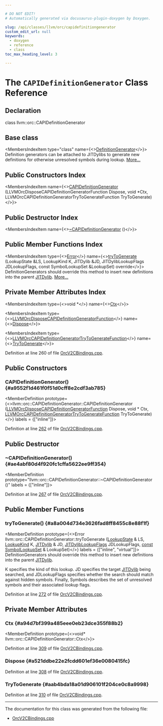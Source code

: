 ```yaml
---

# DO NOT EDIT!
# Automatically generated via docusaurus-plugin-doxygen by Doxygen.

slug: /api/classes/llvm/orc/capidefinitiongenerator
custom_edit_url: null
keywords:
  - doxygen
  - reference
  - class
toc_max_heading_level: 3

---
```





# The `CAPIDefinitionGenerator` Class Reference

<DoxygenPage pluginConfig={pluginConfig}>



## Declaration

<CodeBlock>class llvm::orc::CAPIDefinitionGenerator</CodeBlock>

## Base class

<MembersIndex>

<MembersIndexItem
  type="class"
  name={<><a href="/docs/api/classes/llvm/orc/definitiongenerator">DefinitionGenerator</a></>}>
Definition generators can be attached to JITDylibs to generate new definitions for otherwise unresolved symbols during lookup. <a href="/docs/api/classes/llvm/orc/definitiongenerator/#details">More...</a>
</MembersIndexItem>

</MembersIndex>

## Public Constructors Index

<MembersIndex>

<MembersIndexItem
  name={<><a href="#a9552f1d461f0f51d0cff8e2cdf3ab785">CAPIDefinitionGenerator</a> (LLVMOrcDisposeCAPIDefinitionGeneratorFunction Dispose, void &#42;Ctx, LLVMOrcCAPIDefinitionGeneratorTryToGenerateFunction TryToGenerate)</>}>
</MembersIndexItem>

</MembersIndex>

## Public Destructor Index

<MembersIndex>

<MembersIndexItem
  name={<><a href="#ae4abf80d4f920fc1cffa5622ee9ff354">~CAPIDefinitionGenerator</a> ()</>}>
</MembersIndexItem>

</MembersIndex>

## Public Member Functions Index

<MembersIndex>

<MembersIndexItem
  type={<><a href="/docs/api/classes/llvm/error">Error</a></>}
  name={<><a href="#a8a004d734e3626fad8ff8455c8e88f1f">tryToGenerate</a> (LookupState &amp;LS, LookupKind K, JITDylib &amp;JD, JITDylibLookupFlags JDLookupFlags, const SymbolLookupSet &amp;LookupSet) override</>}>
DefinitionGenerators should override this method to insert new definitions into the parent <a href="/docs/api/classes/llvm/orc/jitdylib">JITDylib</a>. <a href="#a8a004d734e3626fad8ff8455c8e88f1f">More...</a>
</MembersIndexItem>

</MembersIndex>

## Private Member Attributes Index

<MembersIndex>

<MembersIndexItem
  type={<>void &#42;</>}
  name={<><a href="#a94d7bf399a485eee0eb23dce355f88b2">Ctx</a></>}>
</MembersIndexItem>

<MembersIndexItem
  type={<><a href="/docs/api/groups/llvmcexecutionengineorc/#ga63d2bfad712b6c4d803fbf3b0fac6de9">LLVMOrcDisposeCAPIDefinitionGeneratorFunction</a></>}
  name={<><a href="#a521ddbe22e2fcdd601ef36e0080415fc">Dispose</a></>}>
</MembersIndexItem>

<MembersIndexItem
  type={<><a href="/docs/api/groups/llvmcexecutionengineorc/#ga7d174ec56b7cf3fb68e21efdc7453f99">LLVMOrcCAPIDefinitionGeneratorTryToGenerateFunction</a></>}
  name={<><a href="#aab4bda18a01d906101f204ce0c8a9998">TryToGenerate</a></>}>
</MembersIndexItem>

</MembersIndex>


Definition at line 260 of file <a href="/docs/api/files/lib/lib/executionengine/lib/executionengine/orc/orcv2cbindings-cpp">OrcV2CBindings.cpp</a>.

<SectionDefinition>

## Public Constructors

### CAPIDefinitionGenerator() {#a9552f1d461f0f51d0cff8e2cdf3ab785}

<MemberDefinition
  prototype={<>llvm::orc::CAPIDefinitionGenerator::CAPIDefinitionGenerator (<a href="/docs/api/groups/llvmcexecutionengineorc/#ga63d2bfad712b6c4d803fbf3b0fac6de9">LLVMOrcDisposeCAPIDefinitionGeneratorFunction</a> Dispose, void &#42; Ctx, <a href="/docs/api/groups/llvmcexecutionengineorc/#ga7d174ec56b7cf3fb68e21efdc7453f99">LLVMOrcCAPIDefinitionGeneratorTryToGenerateFunction</a> TryToGenerate)</>}
  labels = {["inline"]}>

Definition at line <a href="/docs/api/files/lib/lib/executionengine/lib/executionengine/orc/orcv2cbindings-cpp/#l00262">262</a> of file <a href="/docs/api/files/lib/lib/executionengine/lib/executionengine/orc/orcv2cbindings-cpp">OrcV2CBindings.cpp</a>.
</MemberDefinition>

</SectionDefinition>

<SectionDefinition>

## Public Destructor

### ~CAPIDefinitionGenerator() {#ae4abf80d4f920fc1cffa5622ee9ff354}

<MemberDefinition
  prototype="llvm::orc::CAPIDefinitionGenerator::~CAPIDefinitionGenerator ()"
  labels = {["inline"]}>

Definition at line <a href="/docs/api/files/lib/lib/executionengine/lib/executionengine/orc/orcv2cbindings-cpp/#l00267">267</a> of file <a href="/docs/api/files/lib/lib/executionengine/lib/executionengine/orc/orcv2cbindings-cpp">OrcV2CBindings.cpp</a>.
</MemberDefinition>

</SectionDefinition>

<SectionDefinition>

## Public Member Functions

### tryToGenerate() {#a8a004d734e3626fad8ff8455c8e88f1f}

<MemberDefinition
  prototype={<>Error llvm::orc::CAPIDefinitionGenerator::tryToGenerate (<a href="/docs/api/classes/llvm/orc/lookupstate">LookupState</a> &amp; LS, <a href="/docs/api/namespaces/llvm/orc/#ac17672ae6b70c781cc77713e88d698eb">LookupKind</a> K, <a href="/docs/api/classes/llvm/orc/jitdylib">JITDylib</a> &amp; JD, <a href="/docs/api/namespaces/llvm/orc/#a7cb1d8cb0ab2329f032d69d79498c81d">JITDylibLookupFlags</a> JDLookupFlags, <a href="/docs/api/files/lib/lib/target/lib/target/aarch64/aarch64promoteconstant-cpp/#a90f8350fecae261c25be85d38b451bff">const</a> <a href="/docs/api/classes/llvm/orc/symbollookupset">SymbolLookupSet</a> &amp; LookupSet)</>}
  labels = {["inline", "virtual"]}>
DefinitionGenerators should override this method to insert new definitions into the parent <a href="/docs/api/classes/llvm/orc/jitdylib">JITDylib</a>.

K specifies the kind of this lookup. JD specifies the target <a href="/docs/api/classes/llvm/orc/jitdylib">JITDylib</a> being searched, and JDLookupFlags specifies whether the search should match against hidden symbols. Finally, Symbols describes the set of unresolved symbols and their associated lookup flags.

Definition at line <a href="/docs/api/files/lib/lib/executionengine/lib/executionengine/orc/orcv2cbindings-cpp/#l00272">272</a> of file <a href="/docs/api/files/lib/lib/executionengine/lib/executionengine/orc/orcv2cbindings-cpp">OrcV2CBindings.cpp</a>.
</MemberDefinition>

</SectionDefinition>

<SectionDefinition>

## Private Member Attributes

### Ctx {#a94d7bf399a485eee0eb23dce355f88b2}

<MemberDefinition
  prototype={<>void&#42; llvm::orc::CAPIDefinitionGenerator::Ctx</>}>

Definition at line <a href="/docs/api/files/lib/lib/executionengine/lib/executionengine/orc/orcv2cbindings-cpp/#l00309">309</a> of file <a href="/docs/api/files/lib/lib/executionengine/lib/executionengine/orc/orcv2cbindings-cpp">OrcV2CBindings.cpp</a>.
</MemberDefinition>

### Dispose {#a521ddbe22e2fcdd601ef36e0080415fc}

<MemberDefinition
  prototype="LLVMOrcDisposeCAPIDefinitionGeneratorFunction llvm::orc::CAPIDefinitionGenerator::Dispose">

Definition at line <a href="/docs/api/files/lib/lib/executionengine/lib/executionengine/orc/orcv2cbindings-cpp/#l00308">308</a> of file <a href="/docs/api/files/lib/lib/executionengine/lib/executionengine/orc/orcv2cbindings-cpp">OrcV2CBindings.cpp</a>.
</MemberDefinition>

### TryToGenerate {#aab4bda18a01d906101f204ce0c8a9998}

<MemberDefinition
  prototype="LLVMOrcCAPIDefinitionGeneratorTryToGenerateFunction llvm::orc::CAPIDefinitionGenerator::TryToGenerate">

Definition at line <a href="/docs/api/files/lib/lib/executionengine/lib/executionengine/orc/orcv2cbindings-cpp/#l00310">310</a> of file <a href="/docs/api/files/lib/lib/executionengine/lib/executionengine/orc/orcv2cbindings-cpp">OrcV2CBindings.cpp</a>.
</MemberDefinition>

</SectionDefinition>

<hr/>

The documentation for this class was generated from the following file:

<ul>
<li><a href="/docs/api/files/lib/lib/executionengine/lib/executionengine/orc/orcv2cbindings-cpp">OrcV2CBindings.cpp</a></li>
</ul>

</DoxygenPage>

